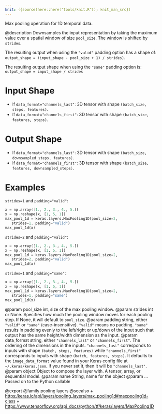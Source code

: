 ```yaml
---
knit: ({source(here::here("tools/knit.R")); knit_man_src})
---
```

Max pooling operation for 1D temporal data.

@description
Downsamples the input representation by taking the maximum value over a
spatial window of size `pool_size`. The window is shifted by `strides`.

The resulting output when using the `"valid"` padding option has a shape of:
`output_shape = (input_shape - pool_size + 1) / strides)`.

The resulting output shape when using the `"same"` padding option is:
`output_shape = input_shape / strides`

# Input Shape
- If `data_format="channels_last"`:
    3D tensor with shape `(batch_size, steps, features)`.
- If `data_format="channels_first"`:
    3D tensor with shape `(batch_size, features, steps)`.

# Output Shape
- If `data_format="channels_last"`:
    3D tensor with shape `(batch_size, downsampled_steps, features)`.
- If `data_format="channels_first"`:
    3D tensor with shape `(batch_size, features, downsampled_steps)`.

# Examples
`strides=1` and `padding="valid"`:

```python
x = np.array([1., 2., 3., 4., 5.])
x = np.reshape(x, [1, 5, 1])
max_pool_1d = keras.layers.MaxPooling1D(pool_size=2,
   strides=1, padding="valid")
max_pool_1d(x)
```

`strides=2` and `padding="valid"`:

```python
x = np.array([1., 2., 3., 4., 5.])
x = np.reshape(x, [1, 5, 1])
max_pool_1d = keras.layers.MaxPooling1D(pool_size=2,
   strides=2, padding="valid")
max_pool_1d(x)
```

`strides=1` and `padding="same"`:

```python
x = np.array([1., 2., 3., 4., 5.])
x = np.reshape(x, [1, 5, 1])
max_pool_1d = keras.layers.MaxPooling1D(pool_size=2,
   strides=1, padding="same")
max_pool_1d(x)
```

@param pool_size int, size of the max pooling window.
@param strides int or None. Specifies how much the pooling window moves
    for each pooling step. If None, it will default to `pool_size`.
@param padding string, either `"valid"` or `"same"` (case-insensitive).
    `"valid"` means no padding. `"same"` results in padding evenly to
    the left/right or up/down of the input such that output has the same
    height/width dimension as the input.
@param data_format string, either `"channels_last"` or `"channels_first"`.
    The ordering of the dimensions in the inputs. `"channels_last"`
    corresponds to inputs with shape `(batch, steps, features)`
    while `"channels_first"` corresponds to inputs with shape
    `(batch, features, steps)`. It defaults to the `image_data_format`
    value found in your Keras config file at `~/.keras/keras.json`.
    If you never set it, then it will be `"channels_last"`.
@param object Object to compose the layer with. A tensor, array, or sequential model.
@param name String, name for the object
@param ... Passed on to the Python callable

@export
@family pooling layers
@seealso
+ <https:/keras.io/api/layers/pooling_layers/max_pooling1d#maxpooling1d-class>
+ <https://www.tensorflow.org/api_docs/python/tf/keras/layers/MaxPooling1D>
